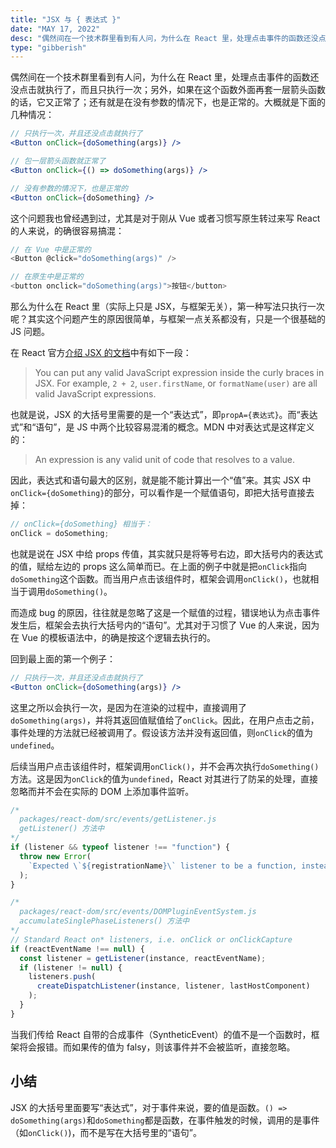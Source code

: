 ```yaml
---
title: "JSX 与 { 表达式 }"
date: "MAY 17, 2022"
desc: "偶然间在一个技术群里看到有人问，为什么在 React 里，处理点击事件的函数还没点击就执行了，而且只执行一次；另外，如果在这个函数外面再套一层箭头函数的话，它又正常了；还有就是在没有参数的情况下，也是正常的。"
type: "gibberish"
---
```


偶然间在一个技术群里看到有人问，为什么在 React 里，处理点击事件的函数还没点击就执行了，而且只执行一次；另外，如果在这个函数外面再套一层箭头函数的话，它又正常了；还有就是在没有参数的情况下，也是正常的。大概就是下面的几种情况：

```jsx
// 只执行一次，并且还没点击就执行了
<Button onClick={doSomething(args)} />

// 包一层箭头函数就正常了
<Button onClick={() => doSomething(args)} />

// 没有参数的情况下，也是正常的
<Button onClick={doSomething} />
```

这个问题我也曾经遇到过，尤其是对于刚从 Vue 或者习惯写原生转过来写 React 的人来说，的确很容易搞混：

```js
// 在 Vue 中是正常的
<Button @click="doSomething(args)" />

// 在原生中是正常的
<button onclick="doSomething(args)">按钮</button>
```

那么为什么在 React 里（实际上只是 JSX，与框架无关），第一种写法只执行一次呢？其实这个问题产生的原因很简单，与框架一点关系都没有，只是一个很基础的 JS 问题。

在 React 官方[介绍 JSX 的文档](https://reactjs.org/docs/introducing-jsx.html)中有如下一段：

> You can put any valid JavaScript expression inside the curly braces in JSX. For example, `2 + 2`, `user.firstName`, or `formatName(user)` are all valid JavaScript expressions.

也就是说，JSX 的大括号里需要的是一个“表达式”，即`propA={表达式}`。而“表达式”和“语句”，是 JS 中两个比较容易混淆的概念。MDN 中对表达式是这样定义的：

> An expression is any valid unit of code that resolves to a value.

因此，表达式和语句最大的区别，就是能不能计算出一个“值”来。其实 JSX 中`onClick={doSomething}`的部分，可以看作是一个赋值语句，即把大括号直接去掉：

```js
// onClick={doSomething} 相当于：
onClick = doSomething;
```

也就是说在 JSX 中给 props 传值，其实就只是将等号右边，即大括号内的表达式的值，赋给左边的 props 这么简单而已。在上面的例子中就是把`onClick`指向`doSomething`这个函数。而当用户点击该组件时，框架会调用`onClick()`，也就相当于调用`doSomething()`。

而造成 bug 的原因，往往就是忽略了这是一个赋值的过程，错误地认为点击事件发生后，框架会去执行大括号内的“语句”。尤其对于习惯了 Vue 的人来说，因为在 Vue 的模板语法中，的确是按这个逻辑去执行的。

回到最上面的第一个例子：

```jsx
// 只执行一次，并且还没点击就执行了
<Button onClick={doSomething(args)} />
```

这里之所以会执行一次，是因为在渲染的过程中，直接调用了`doSomething(args)`，并将其返回值赋值给了`onClick`。因此，在用户点击之前，事件处理的方法就已经被调用了。假设该方法并没有返回值，则`onClick`的值为`undefined`。

后续当用户点击该组件时，框架调用`onClick()`，并不会再次执行`doSomething()`方法。这是因为`onClick`的值为`undefined`，React 对其进行了防呆的处理，直接忽略而并不会在实际的 DOM 上添加事件监听。

```js
/*
  packages/react-dom/src/events/getListener.js
  getListener() 方法中
*/
if (listener && typeof listener !== "function") {
  throw new Error(
    `Expected \`${registrationName}\` listener to be a function, instead got a value of \`${typeof listener}\` type.`
  );
}

/*
  packages/react-dom/src/events/DOMPluginEventSystem.js
  accumulateSinglePhaseListeners() 方法中
*/
// Standard React on* listeners, i.e. onClick or onClickCapture
if (reactEventName !== null) {
  const listener = getListener(instance, reactEventName);
  if (listener != null) {
    listeners.push(
      createDispatchListener(instance, listener, lastHostComponent)
    );
  }
}
```

当我们传给 React 自带的合成事件（SyntheticEvent）的值不是一个函数时，框架将会报错。而如果传的值为 falsy，则该事件并不会被监听，直接忽略。

## 小结

JSX 的大括号里面要写“表达式”，对于事件来说，要的值是函数。`() => doSomething(args)`和`doSomething`都是函数，在事件触发的时候，调用的是事件（如`onClick()`)，而不是写在大括号里的“语句”。
